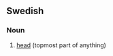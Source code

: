==Swedish==

===Noun===
{{infl|sv|noun|g=c}}

# [[head]] (topmost part of anything)

{{tbot entry|Swedish|head|2007|November}}